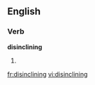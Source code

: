 ==English==

===Verb===
'''disinclining'''

# {{present participle of|[[disincline]]}}

[[fr:disinclining]]
[[vi:disinclining]]